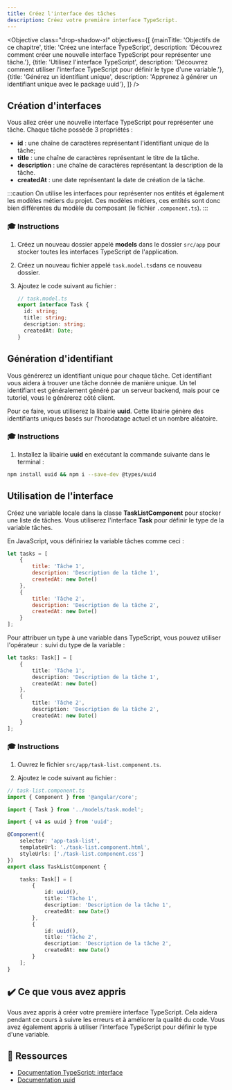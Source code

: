 ```yaml
---
title: Créez l'interface des tâches
description: Créez votre première interface TypeScript.
---
```



<Objective class="drop-shadow-xl" objectives={[
    {mainTitle: 'Objectifs de ce chapitre', title: 'Créez une interface TypeScript', description: 'Découvrez comment créer une nouvelle interface TypeScript pour représenter une tâche.'},
    {title: 'Utilisez l\'interface TypeScript', description: 'Découvrez comment utiliser l\'interface TypeScript pour définir le type d\'une variable.'},
    {title: 'Générez un identifiant unique', description: 'Apprenez à générer un identifiant unique avec le package uuid'},
]} />

## Création d'interfaces

Vous allez créer une nouvelle interface TypeScript pour représenter une tâche.
Chaque tâche possède 3 propriétés :

- **id** : une chaîne de caractères représentant l'identifiant unique de la tâche;
- **title** : une chaîne de caractères représentant le titre de la tâche.
- **description** : une chaîne de caractères représentant la description de la tâche.
- **createdAt** : une date représentant la date de création de la tâche.

:::caution
On utilise les interfaces pour représenter nos entités et également les modèles métiers du projet.
Ces modèles métiers, ces entités sont donc bien différentes du modèle du composant (le fichier `.component.ts`).
:::

### 🎓 Instructions

<Steps>

1. Créez un nouveau dossier appelé **models** dans le dossier `src/app` pour stocker toutes les interfaces TypeScript de l'application.

1. Créez un nouveau fichier appelé `task.model.ts`dans ce nouveau dossier.

2. Ajoutez le code suivant au fichier :

    ```typescript
    // task.model.ts
    export interface Task {
      id: string;
      title: string;
      description: string;
      createdAt: Date;
    }
    ```

</Steps>

## Génération d'identifiant

Vous générerez un identifiant unique pour chaque tâche. Cet identifiant vous aidera à trouver une tâche donnée de manière unique.
Un tel identifiant est généralement généré par un serveur backend, mais pour ce tutoriel, vous le générerez côté client.

Pour ce faire, vous utiliserez la libairie **uuid**. Cette libairie génère des identifiants uniques basés sur l'horodatage actuel et un nombre aléatoire.

### 🎓 Instructions

1. Installez la libairie **uuid** en exécutant la commande suivante dans le terminal :

```bash
npm install uuid && npm i --save-dev @types/uuid
```

## Utilisation de l'interface

Créez une variable locale dans la classe **TaskListComponent** pour stocker une liste de tâches.
Vous utiliserez l'interface **Task** pour définir le type de la variable tâches.

En JavaScript, vous définiriez la variable tâches comme ceci :

```javascript
let tasks = [
    {
        title: 'Tâche 1',
        description: 'Description de la tâche 1',
        createdAt: new Date()
    },
    {
        title: 'Tâche 2',
        description: 'Description de la tâche 2',
        createdAt: new Date()
    }
];
```

Pour attribuer un type à une variable dans TypeScript, vous pouvez utiliser l'opérateur `:` suivi du type de la variable :

```typescript ins=": Task[]"
let tasks: Task[] = [
    {
        title: 'Tâche 1',
        description: 'Description de la tâche 1',
        createdAt: new Date()
    },
    {
        title: 'Tâche 2',
        description: 'Description de la tâche 2',
        createdAt: new Date()
    }
];
```

### 🎓 Instructions

1. Ouvrez le fichier `src/app/task-list.component.ts`.

2. Ajoutez le code suivant au fichier :

```typescript ins={"Importez l'interface des tâches": 3-4} ins={"Importez le package uuid": 5-6} ins={"Ajoutez la variable tâches": 14-28}
// task-list.component.ts
import { Component } from '@angular/core';

import { Task } from '../models/task.model';

import { v4 as uuid } from 'uuid';

@Component({
    selector: 'app-task-list',
    templateUrl: './task-list.component.html',
    styleUrls: ['./task-list.component.css']
})
export class TaskListComponent {

    tasks: Task[] = [
        {
            id: uuid(),
            title: 'Tâche 1',
            description: 'Description de la tâche 1',
            createdAt: new Date()
        },
        {
            id: uuid(),
            title: 'Tâche 2',
            description: 'Description de la tâche 2',
            createdAt: new Date()
        }
    ];
}
```

## ✔️ Ce que vous avez appris

Vous avez appris à créer votre première interface TypeScript. Cela aidera pendant ce cours à suivre les erreurs et à améliorer la qualité du code.
Vous avez également appris à utiliser l'interface TypeScript pour définir le type d'une variable.

## 🔗 Ressources

- <a href="https://www.typescriptlang.org/docs/handbook/interfaces.html" target="_blank">Documentation TypeScript: interface</a>
- <a href="https://github.com/uuidjs/uuid?tab=readme-ov-file#uuid--" target="_blank">Documentation uuid</a>


